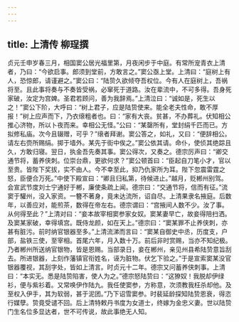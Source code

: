 ```yaml
---
---
---
```

title: 上清传 柳珵撰
---



贞元壬申岁春三月，相国窦公居光福里第，月夜闲步于中庭。有常所宠青衣上清者，乃曰：“今欲启事。郎须到堂前，方敢言之。”窦公亟上堂。上清曰：“庭树上有人，恐惊郎，请谨避之。”窦公曰：“陆贽久欲倾夺吾权位。今有人在庭树上，吾祸将至。且此事将奏与不奏皆受祸，必窜死于道路。汝在辈流中，不可多得。吾身死家破，汝定为宫婢。圣君若顾问，善为我辞焉。”上清泣曰：“诚如是，死生以之！”窦公下阶，大呼曰：“树上君子，应是陆贽使来。能全老夫性命，敢不厚报！”树上应声而下，乃衣缞粗者也。曰：“家有大丧。贫甚，不办葬礼。伏知相公推心济物，所以卜夜而来。幸相公无怪。”公曰：“某罄所有，堂封绢千匹而已。方拟修私庙。次今且辍赠，可乎？”缞者拜谢。窦公答之，如礼，又曰：“便辞相公。请左右赍所赐绢。掷于墙外。某先于街中俟之。”窦公依其请。命仆，使侦其绝踪且久，方敢归寝。翌日，执金吾先奏其事。窦公得次，又奏之。德宗厉声曰：“卿交通节将，蓄养侠刺。位崇台鼎，更欲何求？”窦公顿首曰：“臣起自刀笔小才，官以至贵。皆陛下奖拔，实不由人。今不幸至此，抑乃仇家所为耳。陛下忽震雷霆之怒，臣便合万死。”中使下殿宣曰：“卿且归私第，待候进止。”越月，贬郴州别驾。会宣武节度刘士宁通好于郴，廉使条疏上闻。德宗曰：“交通节将，信而有征。”流窦于驩州，没入家资。一簪不著身，竟未达流所，诏自尽。上清果隶名掖庭。后数年，以善应对，能煎茶，数得在帝左右。德宗谓曰：“宫掖间人数不少。汝了事。从何得至此？”上清对曰：“妾本故宰相窦参家女奴。窦某妻早亡，故妾得陪扫洒。及窦某家破，幸得填宫。既侍龙颜，如在天上。”德宗曰：“窦某罪不止养侠刺，亦甚有脏污。前时纳官银器至多。”上清流涕而言曰：“窦某自御史中丞，历度支，户部，盐铁三使，至宰相。首尾六年，月入数十万。前后非时赏赐，当亦不知纪极。乃者郴州所送纳官银物，皆是恩赐。当部录日，妾在郴州，亲见州县希陆贽意旨刮去。所进银器，上刻作藩镇官衔姓名，诬为脏物。伏乞下验之。”于是宣索窦某没官银器覆视，其刮字处，皆如上清言。时贞元十二年。德宗又问蓄养侠刺事。上清曰：“本实无。悉是陆贽陷害，使人为之。”德宗怒陆贽曰：“这獠奴！我脱却伊绿衫，便与紫衫着。又常唤伊作陆九。我任使窦参，方称意，次须教我枉杀却他。及至权入伊手，其为软弱，甚于泥团。”乃下诏雪窦参。时裴延龄探知陆贽恩衰，得恣行媒孽。贽竟受谴不回。后上清特敕丹书度为女道士，终嫁为金忠义妻。世以陆贽门生名位多显达者，世不可传说，故此事绝无人知。